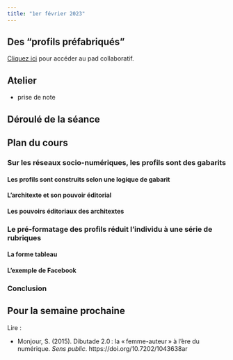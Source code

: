 ```yaml
---
title: "1er février 2023"
---
```


## Des "profils préfabriqués"

::: {.callout-note}

[Cliquez ici](https://demo.hedgedoc.org/dyJ3SpRtQq69LkEFbkqayA#) pour accéder au pad collaboratif.

:::

## Atelier

- prise de note

## Déroulé de la séance

::: {.callout-note}

## Plan du cours

### Sur les réseaux socio-numériques, les profils sont des gabarits

#### Les profils sont construits selon une logique de gabarit

#### L'architexte et son pouvoir éditorial

#### Les pouvoirs éditoriaux des architextes

### Le pré-formatage des profils réduit l'individu à une série de rubriques

#### La forme tableau

#### L'exemple de Facebook

### Conclusion

:::

## Pour la semaine prochaine 

Lire : 

- Monjour, S. (2015). Dibutade 2.0 : la « femme-auteur » à l’ère du numérique. *Sens public*. https://doi.org/10.7202/1043638ar